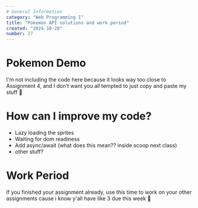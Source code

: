 ```yaml
---
# General Information
category: "Web Programming I"
title: "Pokemon API solutions and work period"
created: "2024-10-28"
number: 27
---
```


# Pokemon Demo

I'm not including the code here because it looks way too close to Assignment 4, and I don’t want you all tempted to just copy and paste my stuff 👀

# How can I improve my code?

- Lazy loading the sprites
- Waiting for dom readiness
- Add async/await (what does this mean?? inside scoop next class)
- other stuff?

# Work Period

If you finished your assignment already, use this time to work on your other assignments cause i know y'all have like 3 due this week 👀
